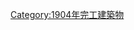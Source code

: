 {{Commonscat|Bridges completed in 1904}}
{{Cat nav 10years|20世紀橋梁|1904||年完工橋梁}}

[[Category:1904年完工建築物|Category:1904年完工建築物]]